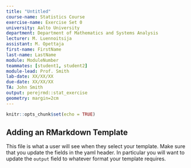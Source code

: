 ```yaml
---
title: "Untitled"
course-name: Statistics Course
exercise-name: Exercise Set 0
university: Aalto University
department: Department of Mathematics and Systems Analysis
lecturer: M. Luennoitsija
assistant: M. Opettaja
first-name: FirstName
last-name: LastName
module: ModuleNumber
teammates: [student1, student2]
module-lead: Prof. Smith
lab-date: XX/XX/XX
due-date: XX/XX/XX
TA: John Smith
output: perejrmd::stat_exercise
geometry: margin=2cm
---
```


```r
knitr::opts_chunk$set(echo = TRUE)
```

## Adding an RMarkdown Template

This file is what a user will see when they select your template. Make sure that you update the fields in the yaml header. In particular you will want to update the `output` field to whatever format your template requires.
